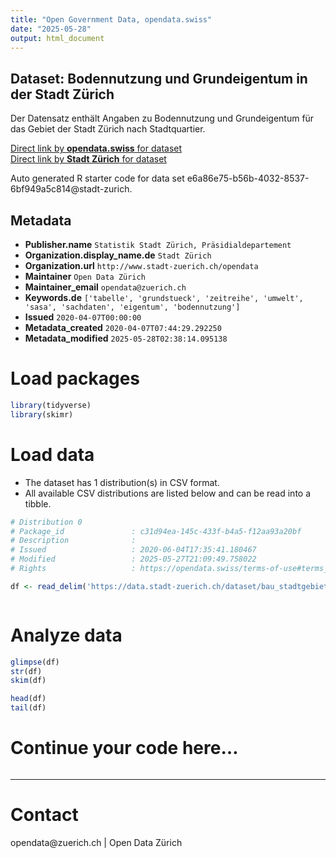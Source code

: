 ```yaml
---
title: "Open Government Data, opendata.swiss"
date: "2025-05-28"
output: html_document
---
```


## Dataset: Bodennutzung und Grundeigentum in der Stadt Zürich


Der Datensatz enthält Angaben zu Bodennutzung und Grundeigentum für das Gebiet der Stadt Zürich nach Stadtquartier.


[Direct link by **opendata.swiss** for dataset](https://opendata.swiss/de/dataset/bodennutzung-und-grundeigentum-in-der-stadt-zurich-seit-2009)<br>
[Direct link by **Stadt Zürich** for dataset](https://data.stadt-zuerich.ch/dataset/bau_stadtgebiet_bodennutzung_grundeigentum_quartier_seit2009_od6120)

Auto generated R starter code for data set e6a86e75-b56b-4032-8537-6bf949a5c814@stadt-zurich.

## Metadata

- **Publisher.name** `Statistik Stadt Zürich, Präsidialdepartement`
- **Organization.display_name.de** `Stadt Zürich`
- **Organization.url** `http://www.stadt-zuerich.ch/opendata`
- **Maintainer** `Open Data Zürich`
- **Maintainer_email** `opendata@zuerich.ch`
- **Keywords.de** `['tabelle', 'grundstueck', 'zeitreihe', 'umwelt', 'sasa', 'sachdaten', 'eigentum', 'bodennutzung']`
- **Issued** `2020-04-07T00:00:00`
- **Metadata_created** `2020-04-07T07:44:29.292250`
- **Metadata_modified** `2025-05-28T02:38:14.095138`


# Load packages

```r

library(tidyverse)
library(skimr)

```

# Load data

-   The dataset has 1 distribution(s) in CSV format.
-   All available CSV distributions are listed below and can be read into a tibble.

```r

# Distribution 0
# Package_id               : c31d94ea-145c-433f-b4a5-f12aa93a20bf
# Description              : 
# Issued                   : 2020-06-04T17:35:41.180467
# Modified                 : 2025-05-27T21:09:49.758022
# Rights                   : https://opendata.swiss/terms-of-use#terms_open

df <- read_delim('https://data.stadt-zuerich.ch/dataset/bau_stadtgebiet_bodennutzung_grundeigentum_quartier_seit2009_od6120/download/BAU612OD6120.csv')



```

# Analyze data

```r

glimpse(df)
str(df)
skim(df)

head(df)
tail(df)

```

# Continue your code here...

```r

```

------------------------------------------------------------------------

# Contact

opendata@zuerich.ch | Open Data Zürich
